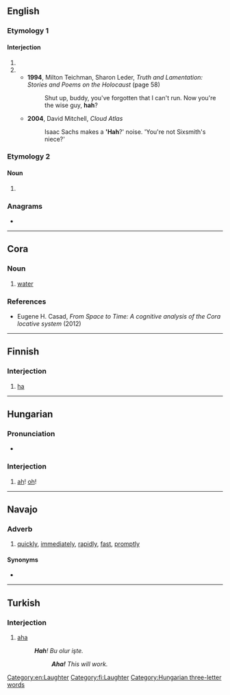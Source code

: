 {{also|häh|hąh}}
==English==

===Etymology 1===

====Interjection====
{{en-interj}}

# {{alternative form of|ha|lang=en}}
# {{alternative form of|huh|lang=en}}
#* '''1994''', Milton Teichman, ‎Sharon Leder, ''Truth and Lamentation: Stories and Poems on the Holocaust'' (page 58)
#*: Shut up, buddy, you've forgotten that I can't run. Now you're the wise guy, '''hah'''?
#* '''2004''', David Mitchell, ''Cloud Atlas''
#*: Isaac Sachs makes a ''''Hah'''?' noise. 'You're not Sixsmith's niece?'

===Etymology 2===

====Noun====
{{en-noun}}

# {{alt form|heh|lang=en}} {{gloss|Semitic letter}}

===Anagrams===
* {{anagrams|en|a=ahh|ahh}}

[[Category:en:Laughter]]

----

==Cora==

===Noun===
{{head|crn|noun}}

# [[water]]

===References===
* Eugene H. Casad, ''From Space to Time: A cognitive analysis of the Cora locative system'' (2012)

----

==Finnish==

===Interjection===
{{fi-int}}

# [[ha]]

[[Category:fi:Laughter]]

----

==Hungarian==

===Pronunciation===
* {{hu-IPA|hah#}}

===Interjection===
{{head|hu|interjection}}

# {{lb|hu|poetic}} [[ah]]! [[oh]]!

[[Category:Hungarian three-letter words]]

----

==Navajo==

===Adverb===
{{head|nv|adverb}}

# [[quickly]], [[immediately]], [[rapidly]], [[fast]], [[promptly]]

====Synonyms====
* {{l|nv|tsį́į́ł}}

----

==Turkish==

===Interjection===
{{tr-interj}}

# [[aha]]
#: '''''Hah'''! Bu olur işte.''
#:: '''''Aha!''' This will work.''